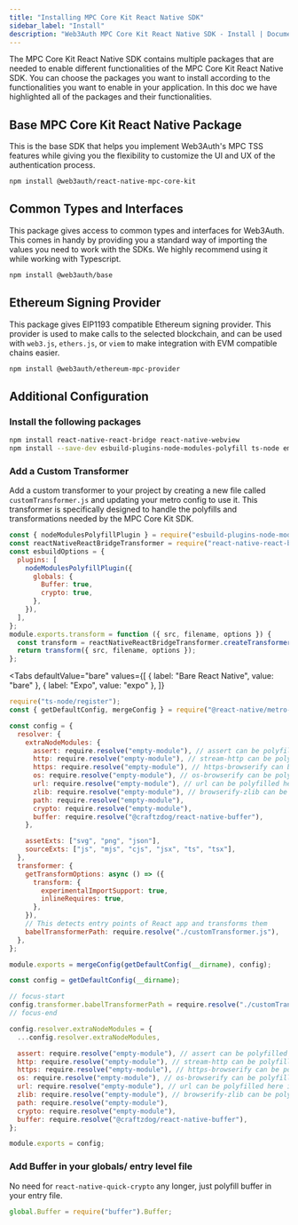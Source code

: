 ```yaml
---
title: "Installing MPC Core Kit React Native SDK"
sidebar_label: "Install"
description: "Web3Auth MPC Core Kit React Native SDK - Install | Documentation - Web3Auth"
---
```



The MPC Core Kit React Native SDK contains multiple packages that are needed to enable different
functionalities of the MPC Core Kit React Native SDK. You can choose the packages you want to
install according to the functionalities you want to enable in your application. In this doc we have
highlighted all of the packages and their functionalities.

## Base MPC Core Kit React Native Package

This is the base SDK that helps you implement Web3Auth's MPC TSS features while giving you the
flexibility to customize the UI and UX of the authentication process.

```bash npm2yarn
npm install @web3auth/react-native-mpc-core-kit
```

## Common Types and Interfaces

This package gives access to common types and interfaces for Web3Auth. This comes in handy by
providing you a standard way of importing the values you need to work with the SDKs. We highly
recommend using it while working with Typescript.

```bash npm2yarn
npm install @web3auth/base
```

## Ethereum Signing Provider

This package gives EIP1193 compatible Ethereum signing provider. This provider is used to make calls
to the selected blockchain, and can be used with `web3.js`, `ethers.js`, or `viem` to make
integration with EVM compatible chains easier.

```bash npm2yarn
npm install @web3auth/ethereum-mpc-provider
```

## Additional Configuration

### Install the following packages

```bash npm2yarn
npm install react-native-react-bridge react-native-webview
npm install --save-dev esbuild-plugins-node-modules-polyfill ts-node empty-module @craftzdog/react-native-buffer
```

### Add a Custom Transformer

Add a custom transformer to your project by creating a new file called `customTransformer.js` and
updating your metro config to use it. This transformer is specifically designed to handle the
polyfills and transformations needed by the MPC Core Kit SDK.

```js title="customTransformer.js"
const { nodeModulesPolyfillPlugin } = require("esbuild-plugins-node-modules-polyfill");
const reactNativeReactBridgeTransformer = require("react-native-react-bridge/lib/plugin");
const esbuildOptions = {
  plugins: [
    nodeModulesPolyfillPlugin({
      globals: {
        Buffer: true,
        crypto: true,
      },
    }),
  ],
};
module.exports.transform = function ({ src, filename, options }) {
  const transform = reactNativeReactBridgeTransformer.createTransformer(esbuildOptions);
  return transform({ src, filename, options });
};
```

<Tabs
  defaultValue="bare"
  values={[
    { label: "Bare React Native", value: "bare" },
    { label: "Expo", value: "expo" },
  ]}
>

<TabItem value="bare">

```js title="metro.config.js"
require("ts-node/register");
const { getDefaultConfig, mergeConfig } = require("@react-native/metro-config");

const config = {
  resolver: {
    extraNodeModules: {
      assert: require.resolve("empty-module"), // assert can be polyfilled here if needed
      http: require.resolve("empty-module"), // stream-http can be polyfilled here if needed
      https: require.resolve("empty-module"), // https-browserify can be polyfilled here if needed
      os: require.resolve("empty-module"), // os-browserify can be polyfilled here if needed
      url: require.resolve("empty-module"), // url can be polyfilled here if needed
      zlib: require.resolve("empty-module"), // browserify-zlib can be polyfilled here if needed
      path: require.resolve("empty-module"),
      crypto: require.resolve("empty-module"),
      buffer: require.resolve("@craftzdog/react-native-buffer"),
    },

    assetExts: ["svg", "png", "json"],
    sourceExts: ["js", "mjs", "cjs", "jsx", "ts", "tsx"],
  },
  transformer: {
    getTransformOptions: async () => ({
      transform: {
        experimentalImportSupport: true,
        inlineRequires: true,
      },
    }),
    // This detects entry points of React app and transforms them
    babelTransformerPath: require.resolve("./customTransformer.js"),
  },
};

module.exports = mergeConfig(getDefaultConfig(__dirname), config);
```

</TabItem>

<TabItem value="expo">

```js title="metro.config.js"
const config = getDefaultConfig(__dirname);

// focus-start
config.transformer.babelTransformerPath = require.resolve("./customTransformer.js");
// focus-end

config.resolver.extraNodeModules = {
  ...config.resolver.extraNodeModules,

  assert: require.resolve("empty-module"), // assert can be polyfilled here if needed
  http: require.resolve("empty-module"), // stream-http can be polyfilled here if needed
  https: require.resolve("empty-module"), // https-browserify can be polyfilled here if needed
  os: require.resolve("empty-module"), // os-browserify can be polyfilled here if needed
  url: require.resolve("empty-module"), // url can be polyfilled here if needed
  zlib: require.resolve("empty-module"), // browserify-zlib can be polyfilled here if needed
  path: require.resolve("empty-module"),
  crypto: require.resolve("empty-module"),
  buffer: require.resolve("@craftzdog/react-native-buffer"),
};

module.exports = config;
```

</TabItem>
</Tabs>

### Add Buffer in your globals/ entry level file

No need for `react-native-quick-crypto` any longer, just polyfill buffer in your entry file.

```js title="globals.ts"
global.Buffer = require("buffer").Buffer;
```
